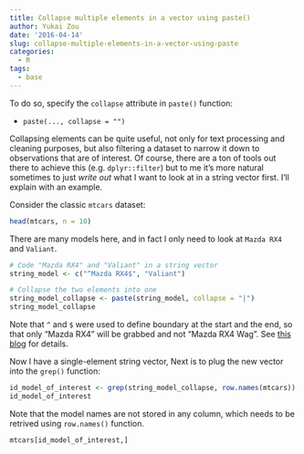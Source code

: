 ```yaml
---
title: Collapse multiple elements in a vector using paste()
author: Yukai Zou
date: '2016-04-14'
slug: collapse-multiple-elements-in-a-vector-using-paste
categories:
  - R
tags:
  - base
---
```


To do so, specify the `collapse` attribute in `paste()` function:

- `paste(..., collapse = "")`

Collapsing elements can be quite useful, not only for text processing and cleaning purposes, but also filtering a dataset to narrow it down to observations that are of interest. Of course, there are a ton of tools out there to achieve this (e.g. `dplyr::filter`) but to me it's more natural sometimes to just _write out_ what I want to look at in a string vector first. I'll explain with an example.

Consider the classic `mtcars` dataset:

```r
head(mtcars, n = 10)
```
There are many models here, and in fact I only need to look at `Mazda RX4` and `Valiant`. 

```r
# Code "Mazda RX4" and "Valiant" in a string vector
string_model <- c("^Mazda RX4$", "Valiant")

# Collapse the two elements into one
string_model_collapse <- paste(string_model, collapse = "|")
string_model_collapse
```

Note that `^` and `$` were used to define boundary at the start and the end, so that only "Mazda RX4" will be grabbed and not "Mazda RX4 Wag". See [this blog](/2017/06/17/notes-on-string-editing/index.html#add-boundary) for details. 

Now I have a single-element string vector, Next is to plug the new vector into the `grep()` function:

```r
id_model_of_interest <- grep(string_model_collapse, row.names(mtcars))
id_model_of_interest
```
Note that the model names are not stored in any column, which needs to be retrived using `row.names()` function.

```r
mtcars[id_model_of_interest,]
```

